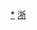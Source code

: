 <div style="position: relative" class="center">
{{Image label begin|image=Administrative Division Wenzhou.png|width={{{1|528}}}|link=}} 
{{Image label|x=890|y=590|scale={{{1|528}}}/1760|text=[[鹿城区|<span style="color: black;">'''鹿'''</span>]]}}
{{Image label|x=960|y=640|scale={{{1|528}}}/1760|text=[[鹿城区|<span style="color: black;">'''城'''</span>]]}}
{{Image label|x=1040|y=670|scale={{{1|528}}}/1760|text=[[鹿城区|<span style="color: black;">'''区'''</span>]]}}
{{Image label|x=1160|y=750|scale={{{1|528}}}/1760|text={{vtext|[[龙湾区|<span style="color: black;">'''龙湾区'''</span>]]}}}}
{{Image label|x=890|y=710|scale={{{1|528}}}/1760|text=[[瓯海区|<span style="color: black;">'''瓯海区'''</span>]]}}
{{Image label|x=1470|y=750|scale={{{1|528}}}/1760|text={{vtext|[[洞头区|<span style="color: black;">'''洞头区'''</span>]]}}}}
{{Image label|x=1000|y=330|scale={{{1|528}}}/1760|text=[[永嘉县|<span style="color: black;">'''永嘉县'''</span>]]}}
{{Image label|x=710|y=1080|scale={{{1|528}}}/1760|text=[[平阳县|<span style="color: black;">'''平阳县'''</span>]]}}
{{Image label|x=780|y=1300|scale={{{1|528}}}/1760|text=[[苍南县|<span style="color: black;">'''苍南县'''</span>]]}}
{{Image label|x=900|y=1200|scale={{{1|528}}}/1760|text=[[龙港市|<span style="color: black;">'''龙港市'''</span>]]}}
{{Image label|x=360|y=890|scale={{{1|528}}}/1760|text=[[文成县|<span style="color: black;">'''文成县'''</span>]]}}
{{Image label|x=230|y=1200|scale={{{1|528}}}/1760|text=[[泰顺县|<span style="color: black;">'''泰顺县'''</span>]]}}
{{Image label|x=800|y=870|scale={{{1|528}}}/1760|text=[[瑞安市|<span style="color: black;">'''瑞安市'''</span>]]}}
{{Image label|x=1330|y=410|scale={{{1|528}}}/1760|text=[[乐清市|<span style="color: black;">'''乐清市'''</span>]]}}
</div>
<noinclude>
[[Category:温州行政区划|*]]
[[Category:中华人民共和国地级行政区划图|浙]]
</noinclude>
